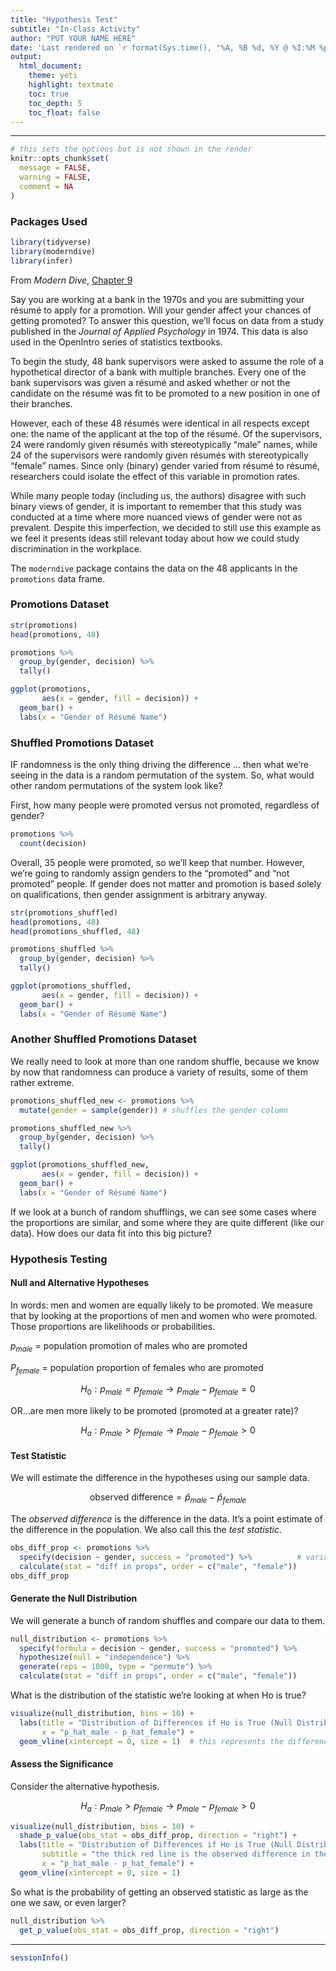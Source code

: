 ```yaml
---
title: "Hypothesis Test"
subtitle: "In-Class Activity"
author: "PUT YOUR NAME HERE"
date: 'Last rendered on `r format(Sys.time(), "%A, %B %d, %Y @ %I:%M %p")`'
output: 
  html_document: 
    theme: yeti
    highlight: textmate
    toc: true
    toc_depth: 5
    toc_float: false
---
```

***

```r
# this sets the options but is not shown in the render
knitr::opts_chunk$set(
  message = FALSE,
  warning = FALSE,
  comment = NA
)
```

### Packages Used

```r
library(tidyverse)
library(moderndive) 
library(infer)
```

From *Modern Dive*, [Chapter 9](https://moderndive.com/9-hypothesis-testing.html)

Say you are working at a bank in the 1970s and you are submitting your résumé to apply for a promotion. Will your gender affect your chances of getting promoted? To answer this question, we’ll focus on data from a study published in the *Journal of Applied Psychology* in 1974. This data is also used in the OpenIntro series of statistics textbooks.

To begin the study, 48 bank supervisors were asked to assume the role of a hypothetical director of a bank with multiple branches. Every one of the bank supervisors was given a résumé and asked whether or not the candidate on the résumé was fit to be promoted to a new position in one of their branches.

However, each of these 48 résumés were identical in all respects except one: the name of the applicant at the top of the résumé. Of the supervisors, 24 were randomly given résumés with stereotypically “male” names, while 24 of the supervisors were randomly given résumés with stereotypically “female” names. Since only (binary) gender varied from résumé to résumé, researchers could isolate the effect of this variable in promotion rates.

While many people today (including us, the authors) disagree with such binary views of gender, it is important to remember that this study was conducted at a time where more nuanced views of gender were not as prevalent. Despite this imperfection, we decided to still use this example as we feel it presents ideas still relevant today about how we could study discrimination in the workplace.

The `moderndive` package contains the data on the 48 applicants in the `promotions` data frame. 

### Promotions Dataset

```r
str(promotions)
head(promotions, 48)
```

```r
promotions %>% 
  group_by(gender, decision) %>% 
  tally()
```

```r
ggplot(promotions, 
       aes(x = gender, fill = decision)) +
  geom_bar() + 
  labs(x = "Gender of Résumé Name")
```

### Shuffled Promotions Dataset

IF randomness is the only thing driving the difference ... then what we're seeing in the data is a random permutation of the system. So, what would other random permutations of the system look like?

First, how many people were promoted versus not promoted, regardless of gender?

```r
promotions %>% 
  count(decision)
```

Overall, 35 people were promoted, so we'll keep that number. However, we're going to randomly assign genders to the "promoted" and "not promoted" people. If gender does not matter and promotion is based solely on qualifications, then gender assignment is arbitrary anyway.

```r
str(promotions_shuffled)
head(promotions, 48)
head(promotions_shuffled, 48)
```

```r
promotions_shuffled %>% 
  group_by(gender, decision) %>% 
  tally()
```

```r
ggplot(promotions_shuffled, 
       aes(x = gender, fill = decision)) +
  geom_bar() + 
  labs(x = "Gender of Résumé Name")
```

### Another Shuffled Promotions Dataset 

We really need to look at more than one random shuffle, because we know by now that randomness can produce a variety of results, some of them rather extreme.

```r
promotions_shuffled_new <- promotions %>% 
  mutate(gender = sample(gender)) # shuffles the gender column

promotions_shuffled_new %>% 
  group_by(gender, decision) %>% 
  tally()

ggplot(promotions_shuffled_new, 
       aes(x = gender, fill = decision)) +
  geom_bar() + 
  labs(x = "Gender of Résumé Name")
```

If we look at a bunch of random shufflings, we can see some cases where the proportions are similar, and some where they are quite different (like our data). How does our data fit into this big picture?

### Hypothesis Testing

#### Null and Alternative Hypotheses

In words: men and women are equally likely to be promoted. We measure that by looking at the proportions of men and women who were promoted. Those proportions are likelihoods or probabilities.

$p_{male}$ = population promotion of males who are promoted

$P_{female}$ = population proportion of females who are promoted

$$H_0: p_{male} = p_{female} \rightarrow p_{male} - p_{female} = 0$$

OR...are men more likely to be promoted (promoted at a greater rate)?

$$H_a: p_{male} > p_{female} \rightarrow p_{male} - p_{female} > 0$$ 

#### Test Statistic

We will estimate the difference in the hypotheses using our sample data. 

$$\text{observed difference} = \hat{p}_{male} - \hat{p}_{female}$$

The *observed difference* is the difference in the data. It's a point estimate of the difference in the population. We also call this the *test statistic*.

```r
obs_diff_prop <- promotions %>% 
  specify(decision ~ gender, success = "promoted") %>%          # variable of interest ~ grouping variable
  calculate(stat = "diff in props", order = c("male", "female"))
obs_diff_prop
```

#### Generate the Null Distribution

We will generate a bunch of random shuffles and compare our data to them.

```r
null_distribution <- promotions %>% 
  specify(formula = decision ~ gender, success = "promoted") %>% 
  hypothesize(null = "independence") %>%
  generate(reps = 1000, type = "permute") %>%  
  calculate(stat = "diff in props", order = c("male", "female"))
```

What is the distribution of the statistic we're looking at when Ho is true?

```r
visualize(null_distribution, bins = 10) +
  labs(title = "Distribution of Differences if Ho is True (Null Distribution)",
       x = "p_hat_male - p_hat_female") +
  geom_vline(xintercept = 0, size = 1)  # this represents the difference expected under Ho
```

#### Assess the Significance

Consider the alternative hypothesis.

$$H_a: p_{male} > p_{female} \rightarrow p_{male} - p_{female} > 0$$

```r
visualize(null_distribution, bins = 10) + 
  shade_p_value(obs_stat = obs_diff_prop, direction = "right") +                    # we calculated obs_diff_prop above
  labs(title = "Distribution of Differences if Ho is True (Null Distribution)",
       subtitle = "the thick red line is the observed difference in the sample (test statistic)",
       x = "p_hat_male - p_hat_female") +
  geom_vline(xintercept = 0, size = 1)
```

So what is the probability of getting an observed statistic as large as the one we saw, or even larger?

```r
null_distribution %>% 
  get_p_value(obs_stat = obs_diff_prop, direction = "right")
```


***
```r
sessionInfo()
```

